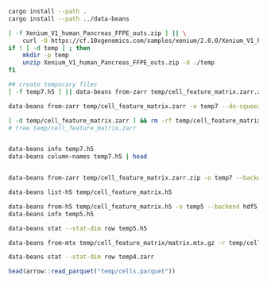 

```sh
cargo install --path .
cargo install --path ../data-beans
```

```sh
[ -f Xenium_V1_human_Pancreas_FFPE_outs.zip ] || \
	curl -O https://cf.10xgenomics.com/samples/xenium/2.0.0/Xenium_V1_human_Pancreas_FFPE/Xenium_V1_human_Pancreas_FFPE_outs.zip
if ! [ -d temp ] ; then
	mkdir -p temp
	unzip Xenium_V1_human_Pancreas_FFPE_outs.zip -d ./temp
fi

## create temporary files
[ -f temp7.h5 ] || data-beans from-zarr temp/cell_feature_matrix.zarr.zip -o temp7 --backend hdf5
```


```sh
data-beans from-zarr temp/cell_feature_matrix.zarr -o temp7 --do-squeeze --backend hdf5 -d /cell_features/data -i /cell_features/indices -p /cell_features/indptr

[ -d temp/cell_feature_matrix.zarr ] && rm -rf temp/cell_feature_matrix.zarr
# tree temp/cell_feature_matrix.zarr


data-beans info temp7.h5
data-beans column-names temp7.h5 | head


data-beans from-zarr temp/cell_feature_matrix.zarr.zip -o temp7 --backend hdf5 -d /cell_features/data -i /cell_features/indices -p /cell_features/indptr --pointer-type row

data-beans list-h5 temp/cell_feature_matrix.h5

data-beans from-h5 temp/cell_feature_matrix.h5 -o temp5 --backend hdf5
data-beans info temp5.h5

data-beans stat --stat-dim row temp5.h5

data-beans from-mtx temp/cell_feature_matrix/matrix.mtx.gz -r temp/cell_feature_matrix/features.tsv.gz -c temp/cell_feature_matrix/barcodes.tsv.gz -o temp4

data-beans stat --stat-dim row temp4.zarr

```


```r

head(arrow::read_parquet("temp/cells.parquet"))

```


